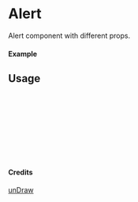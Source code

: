 
<Meta of={Alert} title="unDraw/Alert" />

# Alert

Alert component with different props.

#### Example

<Canvas of={Alert.Primary} />

## Usage

```ts
import { Alert } from "yadl-ui";

const Example = () => {
  return (
      <Alert />
  );
};

export default Example;
```

#### Credits
[unDraw](https://undraw.co/illustrations)
